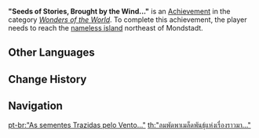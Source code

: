 {{Achievement Infobox
|title        = 
|id           = 81002
|order id     = 1002
|category     = Wonders of the World
|description  = Reach the [[Nameless Island|nameless island]] northeast of Mondstadt.
|requirements = 
|primogems    = 5
|tracking     = 
|hidden       = 1
|topic        = 
|type         = Exploration
}}
'''"Seeds of Stories, Brought by the Wind..."''' is an [[Achievement]] in the category ''[[Wonders of the World]]''. To complete this achievement, the player needs to reach the [[Nameless Island|nameless island]] northeast of Mondstadt.
<!--
==Trivia==

==Video Guides==
{{EVT
|video1   = 
|caption1 = 
}}
-->
==Other Languages==
{{Other Languages
|en      = "Seeds of Stories, Brought by the Wind..."
|zhs     = 「风带来了故事的种子…」
|zhs_rm  = "Fēng Dàiláile Gùshì de Zhǒngzǐ..."
|zht     = 「風帶來了故事的種子…」
|zht_rm  = "Fēng Dàiláile Gùshì de Zhǒngzǐ..."
|zh_tl   = "The Wind Brought the Seeds of Stories Here..."
|ja      = 「風が物語の種を連れてきた…」
|ja_rm   = "Kaze ga Monogatari no Tane wo Tsurete Kita..."
|ja_tl   = "Wind Brought the Seeds of Stories..."
|ko      = 「바람은 이야기의 씨앗을 가져오고…」
|ko_rm   = "Barameun Iyagi-ui Ssiaseul Gajyeoogo..."
|ko_tl   = "Wind Brings Seed of Stories..."
|es      = “Las semillas traídas por el viento...”
|es_tl   = "The Seeds Brought By the Wind..."
|fr      = « Les graines d'histoires apportées par le vent... »
|fr_tl   = "The Seeds of Stories Brought by the Wind..."
|ru      = Семена истории, принесённые ветром...
|ru_tl   = 
|th      = "ลมพัดพาเมล็ดพันธุ์แห่งเรื่องราวมา..."
|th_rm   = "Lom Phat Pha Malet Phan Haeng Rueangrao Ma..."
|th_tl   = 
|vi      = "Hạt giống câu chuyện đến từ gió..."
|vi_tl   = 
|de      = „Die Samen der Geschichte, vom Wind hergetragen ...“
|de_tl   = "The Seeds of a Story, Carried by the Wind..."
|id      = "Benih Cerita yang Dibawa Angin..."
|id_tl   = "Seeds of Stories that Carried by the Wind..."
|pt      = "As sementes Trazidas pelo Vento..."
|pt_tl   = "The Seeds Brought By the Wind..."
}}

==Change History==
{{Change History|1.0}}
<!--
==References==
{{Reflist}}
-->
==Navigation==
{{Achievement Navbox|Wonders of the World|Exploration}}

[[pt-br:"As sementes Trazidas pelo Vento..."]]
[[th:"ลมพัดพาเมล็ดพันธุ์แห่งเรื่องราวมา..."]]